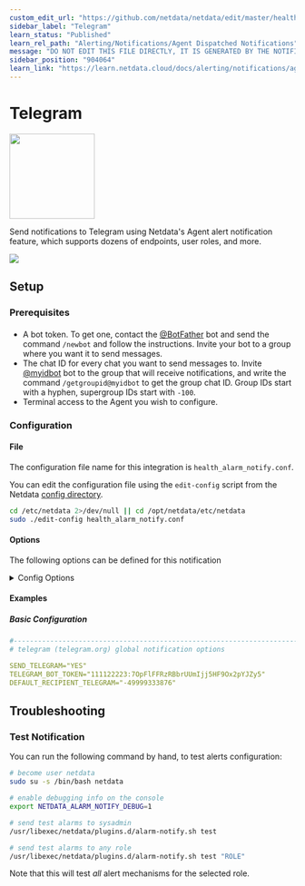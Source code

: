 ```yaml
---
custom_edit_url: "https://github.com/netdata/netdata/edit/master/health/notifications/telegram/metadata.yaml"
sidebar_label: "Telegram"
learn_status: "Published"
learn_rel_path: "Alerting/Notifications/Agent Dispatched Notifications"
message: "DO NOT EDIT THIS FILE DIRECTLY, IT IS GENERATED BY THE NOTIFICATION'S metadata.yaml FILE"
sidebar_position: "904064"
learn_link: "https://learn.netdata.cloud/docs/alerting/notifications/agent-dispatched-notifications/telegram"
---
```



# Telegram


<img src="https://netdata.cloud/img/telegram.svg" width="150"/>


Send notifications to Telegram using Netdata's Agent alert notification feature, which supports dozens of endpoints, user roles, and more.



<img src="https://img.shields.io/badge/maintained%20by-Netdata-%2300ab44" />

## Setup

### Prerequisites

#### 

- A bot token. To get one, contact the [@BotFather](https://t.me/BotFather) bot and send the command `/newbot` and follow the instructions. Invite your bot to a group where you want it to send messages.
- The chat ID for every chat you want to send messages to. Invite [@myidbot](https://t.me/myidbot) bot to the group that will receive notifications, and write the command `/getgroupid@myidbot` to get the group chat ID. Group IDs start with a hyphen, supergroup IDs start with `-100`.
- Terminal access to the Agent you wish to configure.



### Configuration

#### File

The configuration file name for this integration is `health_alarm_notify.conf`.


You can edit the configuration file using the `edit-config` script from the
Netdata [config directory](/docs/configuring/configuration#the-netdata-config-directory).

```bash
cd /etc/netdata 2>/dev/null || cd /opt/netdata/etc/netdata
sudo ./edit-config health_alarm_notify.conf
```
#### Options

The following options can be defined for this notification

<details><summary>Config Options</summary>

| Name | Description | Default | Required |
|:----|:-----------|:-------|:--------:|
| SEND_TELEGRAM | Set `SEND_TELEGRAM` to YES | YES | yes |
| TELEGRAM_BOT_TOKEN | set `TELEGRAM_BOT_TOKEN` to your bot token. |  | yes |
| DEFAULT_RECIPIENT_TELEGRAM | Set `DEFAULT_RECIPIENT_TELEGRAM` to the chat ID you want the alert notifications to be sent to. You can define multiple chat IDs like this: -49999333322 -1009999222255. |  | yes |

##### DEFAULT_RECIPIENT_TELEGRAM

All roles will default to this variable if left unconfigured.

The `DEFAULT_RECIPIENT_CUSTOM` can be edited in the following entries at the bottom of the same file:

```conf
role_recipients_telegram[sysadmin]="-49999333324"
role_recipients_telegram[domainadmin]="-49999333389"
role_recipients_telegram[dba]="-10099992222"
role_recipients_telegram[webmaster]="-10099992222 -49999333389"
role_recipients_telegram[proxyadmin]="-49999333344"
role_recipients_telegram[sitemgr]="-49999333876"
```


</details>

#### Examples

##### Basic Configuration



```yaml
#------------------------------------------------------------------------------
# telegram (telegram.org) global notification options

SEND_TELEGRAM="YES"
TELEGRAM_BOT_TOKEN="111122223:7OpFlFFRzRBbrUUmIjj5HF9Ox2pYJZy5"
DEFAULT_RECIPIENT_TELEGRAM="-49999333876"

```


## Troubleshooting

### Test Notification

You can run the following command by hand, to test alerts configuration:

```bash
# become user netdata
sudo su -s /bin/bash netdata

# enable debugging info on the console
export NETDATA_ALARM_NOTIFY_DEBUG=1

# send test alarms to sysadmin
/usr/libexec/netdata/plugins.d/alarm-notify.sh test

# send test alarms to any role
/usr/libexec/netdata/plugins.d/alarm-notify.sh test "ROLE"
```

Note that this will test _all_ alert mechanisms for the selected role.


